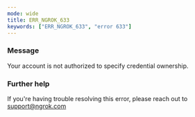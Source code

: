 ```yaml
---
mode: wide
title: ERR_NGROK_633
keywords: ["ERR_NGROK_633", "error 633"]
---
```



### Message

Your account is not authorized to specify credential ownership.

<ErrorDetails />

### Further help

If you're having trouble resolving this error, please reach out to [support@ngrok.com](mailto:support@ngrok.com?subject=Help%20with%20ERR_NGROK_633)
